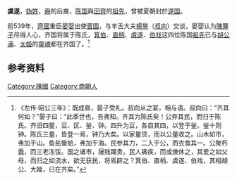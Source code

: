 '''虞遂'''，[[妫姓|妫姓]]，[[舜|舜]]的后裔，[[陈国|陈国]]與[[田齊|田齊]]的[[祖先|祖先]]，曾被夏朝封於[[遂国|遂国]]。

前539年，[[齊國|齊國]]重臣[[晏婴|晏婴]]出使[[晋国|晋国]]，与羊舌大夫[[楊譽|楊譽]]（[[叔向|叔向]]）交谈，晏婴认为[[陳釐子|陳釐子]]尽得人心，齐国将属于陈氏，[[箕伯|箕伯]]、[[直柄|直柄]]、[[虞遂|虞遂]]、[[伯戏|伯戏]]这四位陈国[[祖先|祖先]]已与[[胡公满|胡公满]]、[[太姬|太姬]]的[[靈魂|靈魂]]都在齐国了。<ref>《左传·昭公三年》：既成昏，晏子受礼。叔向从之宴，相与语。叔向曰：“齐其何如？”晏子曰：“此季世也，吾弗知。齐其为陈氏矣！公弃其民，而归于陈氏。齐旧四量，豆、区、釜、钟。四升为豆，各自其四，以登于釜。釜十则钟。陈氏三量，皆登一焉，钟乃大矣。以家量贷，而以公量收之。山木如市，弗加于山。鱼盐蜃蛤，弗加于海。民参其力，二入于公，而衣食其一。公聚朽蠹，而三老冻馁。国之诸市，屦贱踊贵。民人痛疾，而或燠休之，其爱之如父母，而归之如流水，欲无获民，将焉辟之？箕伯、直柄、虞遂、伯戏，其相胡公、大姬，已在齐矣。”</ref>

==参考资料==
<references />

{{人物小作品}}
[[Category:陳國|Category:陳國]]
[[Category:商朝人|Category:商朝人]]